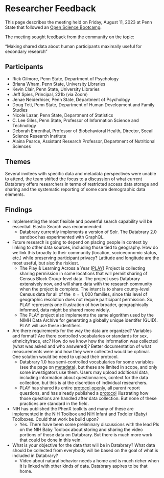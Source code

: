 # Researcher Feedback

This page describes the meeting held on Friday, August 11, 2023 at Penn State that followed an [Open Science Bootcamp](https://penn-state-open-science/bootcamp-2023/).

The meeting sought feedback from the community on the topic:

"Making shared data about human participants maximally useful for secondary research"

## Participants {-}

- Rick Gilmore, Penn State, Department of Psychology
- Briana Wham, Penn State, University Libraries
- Kevin Clair, Penn State, University Libraries
- Jeff Spies, Principal, 221b (via Zoom)
- Jenae Neiderhiser, Penn State, Department of Psychology
- Doug Teti, Penn State, Department of Human Development and Family Studies
- Nicole Lazar, Penn State, Department of Statistics
- C. Lee Giles, Penn State, Professor of Information Science and Technology
- Deborah Ehrenthal, Professor of Biobehavioral Health, Director, Socail Science Research Institute
- Alaina Pearce, Assistant Research Professor, Department of Nutritional Sciences

## Themes {-}

Several invitees with specific data and metadata perspectives were unable to attend, the team shifted the focus to a discussion of what current Databrary offers researchers in terms of restricted access data storage and sharing and the systematic reporting of some core demographic data elements.

## Findings {-}

- Implementing the most flexible and powerful search capability will be essential. Elastic Search was recommended.
  - Databrary currently implements a version of Solr. The Databrary 2.0 sandbox has experimented with GraphQL.
- Future research is going to depend on placing people in context by linking to other data sources, including those tied to geography. How do we link this broadly to their community (location, socioeconomic status, etc.) while preserving participant privacy? Latitude and longitude are the most useful, but also the riskiest.
  - The Play & Learning Across a Year ([PLAY](https://play-project.org)) Project is collecting sharing permission in some locations that will permit sharing of Census Block Group-level data. The project uses Databrary extensively now, and will share data with the research community when the project is complete. The intent is to share county-level Census data for all of the $~n=1,000$ families, since this level of geographic resolution does not require participant permission. So, PLAY represents one illustration of how broader, geographically informed, data might be shared more widely.
  - The PLAY project also implements the same algorithm used by the NIMH Data Archive for generating a globally unique identifer (GUID). PLAY will use these identifiers.
- Are there requirements for the way the data are organized? Variables and format? Are there controlled vocabularies or standards for sex, ethnicity/race, etc? How do we know how the information was collected (what was asked and who answered)? Better documentation of what measurements were and how they were collected would be optimal. One solution would be need to upload their protocol.
  - Databrary 1.0 has semi-controlled vocabularies for some variables (see the page on [metadata](metadata.qmd)), but these are limited in scope, and only some investigators use them. Users may upload additional data, including information about questionnaires, context for the data collection, but this is at the discretion of individual researchers.
  - PLAY has shared its entire [protocol openly](https://play-project.org/), all parent report questions, and has already published a [protocol](https://PLAY-behaviorome/KoBoToolbox) illustrating how those questions are handled after data collection. But none of these practices are standard in the field.
- NIH has published the PhenX toolkits and many of these are implemented in the NIH Toolbox and NIH Infant and Toddler (Baby) Toolboxes. Could that work be build upon?
  - Yes. There have been some preliminary discussions with the lead PIs on the NIH Baby Toolbox about storing and sharing the video portions of those data on Databrary. But there is much more work that could be done in this vein.
- What is your objective for the data that will be in Databrary? What data should be collected from everybody will be based on the goal of what is included in Databrary?
  - Video about natural behavior needs a home and is much richer when it is linked with other kinds of data. Databrary aspires to be that home.
